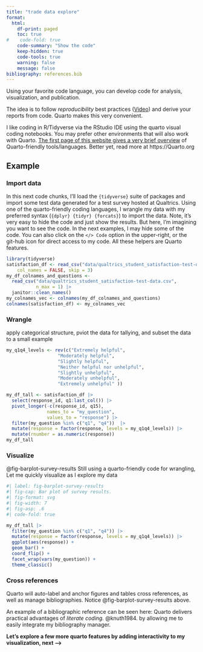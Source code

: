 ```yaml
---
title: "trade data explore"
format: 
  html:
    df-print: paged
    toc: true
#    code-fold: true
    code-summary: "Show the code"
    keep-hidden: true
    code-tools: true
    warning: false
    message: false
bibliography: references.bib
---
```


Using your favorite code language, you can develop code for analysis, visualization, and publication.

The idea is to follow *reproducibility* best practices [([Video](https://www.youtube.com/watch?v=VjDM-XsoHUQ))]{.gray} and derive your reports from code. Quarto makes this very convenient.

I like coding in R/Tidyverse via the RStudio IDE using the quarto visual coding notebooks. You may prefer other environments that will also work with Quarto. [The first page of this website gives a very brief overview](index.html) of Quarto-friendly tools/languages. Better yet, read more at https://Quarto.org

## Example

### Import data

In this next code chunks, I'll load the `{tidyverse}` suite of packages and import some test data generated for a test survey hosted at Qualtrics. Using one of the quarto-friendly coding languages, I wrangle my data with my preferred syntax (`{dplyr} {tidyr} {forcats}`) to import the data. Note, it's very easy to hide the code and just show the results. But here, I'm imagining you want to see the code. In the next examples, I may hide some of the code. You can also click on the `</> Code` option in the upper-right, or the git-hub icon for direct access to my code. All these helpers are Quarto features.

```r
library(tidyverse)
satisfaction_df <- read_csv("data/qualtrics_student_satisfaction-test-data.csv", 
    col_names = FALSE, skip = 3)
my_df_colnames_and_questions <- 
  read_csv("data/qualtrics_student_satisfaction-test-data.csv", 
           n_max = 1) |> 
  janitor::clean_names()
my_colnames_vec <- colnames(my_df_colnames_and_questions)
colnames(satisfaction_df) <- my_colnames_vec
```

### Wrangle

apply categorical structure, pviot the data for tallying, and subset the data to a small example

```r
my_q1q4_levels <- rev(c("Extremely helpful", 
                   "Moderately helpful", 
                   "Slightly helpful", 
                   "Neither helpful nor unhelpful",
                   "Slightly unhelpful", 
                   "Moderately unhelpful", 
                   "Extremely unhelpful" ))

my_df_tall <- satisfaction_df |> 
  select(response_id, q1:last_col()) |> 
  pivot_longer(-c(response_id, q15), 
               names_to = "my_question", 
               values_to = "response") |> 
  filter(my_question %in% c("q1", "q4"))  |> 
  mutate(response = factor(response, levels = my_q1q4_levels)) |> 
  mutate(rnumber = as.numeric(response))
my_df_tall
```

### Visualize

@fig-barplot-survey-results Still using a quarto-friendly code for wrangling, Let me quickly visualize as I explore my data

```r
#| label: fig-barplot-survey-results
#| fig-cap: Bar plot of survey results.
#| fig-format: svg
#| fig-width: 7
#| fig-asp: .6
#| code-fold: true

my_df_tall |> 
  filter(my_question %in% c("q1", "q4")) |> 
  mutate(response = factor(response, levels = my_q1q4_levels)) |> 
  ggplot(aes(response)) +
  geom_bar() +
  coord_flip() +
  facet_wrap(vars(my_question)) + 
  theme_classic()
```

### Cross references

Quarto will auto-label and anchor figures and tables cross references, as well as manage bibliographies. Notice @fig-barplot-survey-results above.

An example of a bibliographic reference can be seen here: Quarto delivers practical advantages of *literate coding.* @knuth1984. by allowing me to easily integrate my bibliography manager.

**Let's explore a few more quarto features by adding interactivity to my visualization, next --\>**
